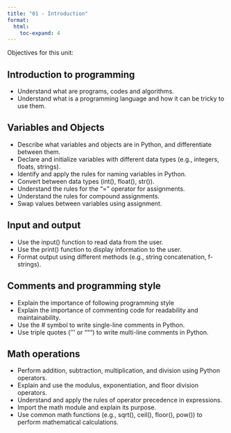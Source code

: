 ---
title: "01 - Introduction"
format:
  html:
    toc-expand: 4
---

Objectives for this unit:

## Introduction to programming
- Understand what are programs, codes and algorithms.
- Understand what is a programming language and how it can be tricky to use them.

## Variables and Objects
- Describe what variables and objects are in Python, and differentiate between them.
- Declare and initialize variables with different data types (e.g., integers, floats, strings).
- Identify and apply the rules for naming variables in Python.
- Convert between data types (int(), float(), str()).
- Understand the rules for the "=" operator for assignments.
- Understand the rules for compound assignments.
- Swap values between variables using assignment.

## Input and output
- Use the input() function to read data from the user.
- Use the print() function to display information to the user.
- Format output using different methods (e.g., string concatenation, f-strings).

## Comments and programming style
- Explain the importance of following programming style
- Explain the importance of commenting code for readability and maintainability.
- Use the # symbol to write single-line comments in Python.
- Use triple quotes (''' or """) to write multi-line comments in Python.

## Math operations
- Perform addition, subtraction, multiplication, and division using Python operators.
- Explain and use the modulus, exponentiation, and floor division operators.
- Understand and apply the rules of operator precedence in expressions.
- Import the math module and explain its purpose.
- Use common math functions (e.g., sqrt(), ceil(), floor(), pow()) to perform mathematical calculations.